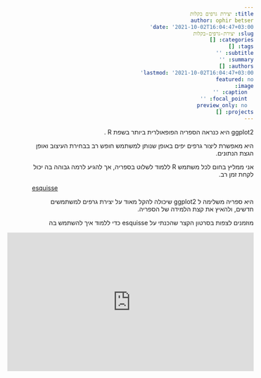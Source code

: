 ```yaml
---
title: יצירת גרפים בקלות
author: ophir betser
date: '2021-10-02T16:04:47+03:00'
slug: יצירת-גרפים-בקלות
categories: []
tags: []
subtitle: ''
summary: ''
authors: []
lastmod: '2021-10-02T16:04:47+03:00'
featured: no
image:
  caption: ''
  focal_point: ''
  preview_only: no
projects: []
---
```


<html dir="rtl">


ggplot2
היא כנראה הספריה הפופאולרית ביותר בשפת
R
.

היא מאפשרת ליצור גרפים יפים באופן שנותן למשתמש חופש רב בבחירת העיצוב ואופן הגצת הנתונים.

אני ממליץ בחום לכל משתמש 
R
ללמוד לשלוט בספריה,
אך להגיע לרמה גבוהה בה יכול לקחת זמן רב.


<div dir="ltr"> [esquisse](https://cran.r-project.org/web/packages/esquisse/vignettes/get-started.html) </div> היא ספריה משלימה ל
ggplot2
שיכולה להקל מאוד על יצירת גרפים למשתמשים חדשים,
ולהאיץ את קצת הלמידה של הספריה.

מוזמנים לצפות בסרטון הקצר שהכנתי על
esquisse
כדי ללמוד איך להשתמש בה

<div style="text-align:center;">
<iframe width="560" height="315" src="https://www.youtube.com/embed/7-5G8I7Cpsw" frameborder="0" allowfullscreen></iframe>
</div>


